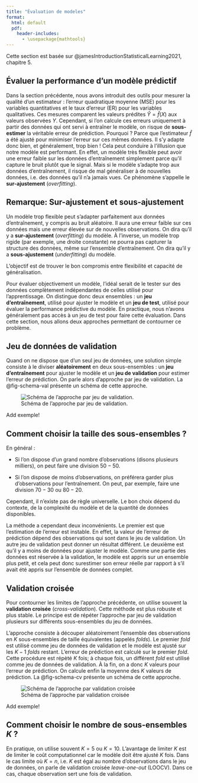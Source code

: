 ```yaml
--- 
title: "Évaluation de modeles"
format: 
  html: default
  pdf:
    header-includes: 
      - \usepackage{mathtools}
---
```



Cette section est basée sur @jamesIntroductionStatisticalLearning2021, chapitre 5.

## Évaluer la performance d'un modèle prédictif

Dans la section précédente, nous avons introduit des outils pour mesurer la qualité d'un estimateur : l'erreur quadratique moyenne (MSE) pour les variables quantitatives et le taux d'erreur (ER) pour les variables qualitatives. Ces mesures comparent les valeurs prédites $\widehat{Y} = \widehat{f}(X)$ aux valeurs observées $Y$.  Cependant, si l'on calcule ces erreurs uniquement à partir des données qui ont servi à entraîner le modèle, on risque de **sous-estimer** la véritable erreur de prédiction. Pourquoi ? Parce que l'estimateur $\widehat{f}$ a été ajusté pour minimiser l'erreur sur ces mêmes données. Il s'y adapte donc bien, et généralement, trop bien ! Cela peut conduire à l'illlusion que notre modèle est performant. En effet, un modèle très flexible peut avoir une erreur faible sur les données d'entraînement simplement parce qu'il capture le bruit plutôt que le signal. Mais si le modèle s'adapte trop aux données d'entraînement, il risque de mal généraliser à de nouvelles données, i.e. des données qu'il n'a jamais vues. Ce phénomène s'appelle le **sur-ajustement** (*overfitting*).

::: {.callout-tip icon=false}
## Remarque: Sur-ajustement et sous-ajustement

Un modèle trop flexible peut s'adapter parfaitement aux données d'entraînement, y compris au bruit aléatoire. Il aura une erreur faible sur ces données mais une erreur élevée sur de nouvelles observations. On dira qu'il y a **sur-ajustement** (*overfitting*) du modèle. À l'inverse, un modèle trop rigide (par exemple, une droite constante) ne pourra pas capturer la structure des données, même sur l'ensemble d'entraînement. On dira qu'il y a **sous-ajustement** (*underfitting*) du modèle.

L'objectif est de trouver le bon compromis entre flexibilité et capacité de généralisation.

:::

Pour évaluer objectivement un modèle, l'idéal serait de le tester sur des données complètement indépendantes de celles utilisé pour l'apprentissage. On distingue donc deux ensembles : un **jeu d'entraînement**, utilisé pour ajuster le modèle et un **jeu de test**, utilisé pour évaluer la performance prédictive du modèle. En practique, nous n'avons généralement pas accès à un jeu de test pour faire cette évaluation. Dans cette section, nous allons deux approches permettant de contourner ce problème.


## Jeu de données de validation

Quand on ne dispose que d'un seul jeu de données,  une solution simple consiste à le diviser **aléatoirement** en deux sous-ensembles : un **jeu d'entraînement** pour ajuster le modèle et un **jeu de validation** pour estimer l'erreur de prédiction. On parle alors d'approche par jeu de validation. La @fig-schema-val présente un schéma de cette approche.

![Schéma de l'approche par jeu de validation.](../../include/validation-set.png){#fig-schema-val}

Add exemple!


::: {.callout-tip icon=false}
## Comment choisir la taille des sous-ensembles ? 

En général :

* Si l'on dispose d'un grand nombre d'observations (disons plusieurs milliers), on peut faire une division $50-50$.

* Si l'on dispose de moins d'observations, on préférera garder plus d'observations pour l'entraînement. On peut, par exemple, faire une division $70-30$ ou $80-20$.

Cependant, il n'existe pas de règle universelle. Le bon choix dépend du contexte, de la complexité du modèle et de la quantité de données disponibles.

:::

La méthode a cependant deux inconvénients. Le premier est que l'estimation de l'erreur est instable. En effet, la valeur de l'erreur de prédiction dépend des observations qui sont dans le jeu de validation. Un autre jeu de validation peut donner un résultat différent. Le deuxième est qu'il y a moins de données pour ajuster le modèle. Comme une partie des données est réservée à la validation, le modèle est appris sur un ensemble plus petit, et cela peut donc surestimer son erreur réelle par rapport à s'il avait été appris sur l'ensemble de données complet.



## Validation croisée 

Pour contourner les limites de l'approche précédente, on utilise souvent la **validation croisée** (*cross-validation*). Cette méthode est plus robuste et plus stable. Le principe est de répéter l'approche par jeu de validation plusieurs sur différents sous-ensembles du jeu de données.

L'approche consiste à découper aléatoirement l'ensemble des observations en $K$ sous-ensembles de taille équivalentes (appelés *folds*). Le premier *fold* est utilisé comme jeu de données de validation et le modèle est ajusté sur les $K - 1$ *folds* restant. L'erreur de prédiction est calculé sur le premier *fold*. Cette procédure est répèté $K$ fois; à chaque fois, un différent *fold* est utilisé comme jeu de données de validation. À la fin, on a donc $K$ valeurs pour l'erreur de prédiction. On calcule enfin la moyenne des $K$ valeurs de prédiction. La @fig-schema-cv présente un schéma de cette approche.

![Schéma de l'approche par validation croisée](../../include/cross-validation.png){#fig-schema-cv}

Add exemple!

::: {.callout-tip icon=false}
## Comment choisir le nombre de sous-ensembles $K$ ? 

En pratique, on utilise souvent $K = 5$ ou $K = 10$. L'avantage de limiter $K$ est de limiter le coût computationnel car le modèle doit être ajusté $K$ fois. Dans le cas limite où $K = n$, i.e. $K$ est égal au nombre d'observations dans le jeu de données, on parle de validation croisée *leave-one-out* (LOOCV). Dans ce cas, chaque observation sert une fois de validation. 

:::
